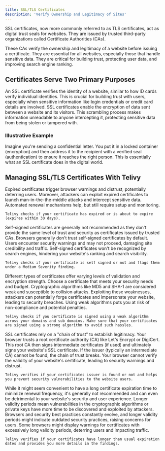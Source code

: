 ```yaml
---
title: SSL/TLS Certificates
description: 'Verify Ownership and Legitimacy of Sites'
---
```


SSL certificates, now more commonly referred to as TLS certificates, act as digital trust seals for websites. They are issued by trusted third-party organizations called Certificate Authorities (CAs).

These CAs verify the ownership and legitimacy of a website before issuing a certificate. They are essential for all websites, especially those that handle sensitive data. They are critical for building trust, protecting user data, and improving search engine ranking.

## Certificates Serve Two Primary Purposes

<Tabs>
  <Tab title="Authentication">
    An SSL certificate verifies the identity of a website, similar to how ID cards verify individual identities. This is crucial for building trust with users, especially when sensitive information like login credentials or credit card details are involved.
  </Tab>
  <Tab title="Encryption">
    SSL certificates enable the encryption of data sent between a website and its visitors. This scrambling process makes information unreadable to anyone intercepting it, protecting sensitive data from being stolen or tampered with.
  </Tab>
</Tabs>

### Illustrative Example

Imagine you're sending a confidential letter. You put it in a locked container (encryption) and then address it to the recipient with a verified seal (authentication) to ensure it reaches the right person. This is essentially what an SSL certificate does in the digital world.

## Managing SSL/TLS Certificates With Telivy

<AccordionGroup>
  <Accordion title="Expired Certificates And Certificates About To Expire">
    Expired certificates trigger browser warnings and distrust, potentially deterring users. Moreover, attackers can exploit expired certificates to launch man-in-the-the-middle attacks and intercept sensitive data. Automated renewal mechanisms help, but still require setup and monitoring.

    Telivy checks if your certificate has expired or is about to expire (expires within 30 days).
  </Accordion>

  <Accordion title="Checks For Self-Signed Certificates">
    Self-signed certificates are generally not recommended as they don't provide the same level of trust and security as certificates issued by trusted CAs. Browsers generally don't trust self-signed certificates by default. Users encounter security warnings and may not proceed, damaging site credibility and traffic. Self-signed certificates won't be recognized by search engines, hindering your website's ranking and search visibility.

    Telivy checks if your certificate is self signed or not and flags them under a Medium Severity finding.
  </Accordion>

  <Accordion title="Why Weak Algorithms Pose A Threat">
    Different types of certificates offer varying levels of validation and encryption strength. Choose a certificate that meets your security needs and budget. Cryptographic algorithms like MD5 and SHA-1 are considered weak and susceptible to collision attacks. Exploiting these weaknesses, attackers can potentially forge certificates and impersonate your website, leading to security breaches. Using weak algorithms puts you at risk of non-compliance and potential penalties.

    Telivy checks if you certificate is signed using a weak algorithm across your domains and sub domains. Make sure that your certificates are signed using a strong algorithm to avoid such hassles.
  </Accordion>

  <Accordion title="Certificate Issuer Not Found">
    SSL certificates rely on a "chain of trust" to establish legitimacy. Your browser trusts a root certificate authority (CA) like Let's Encrypt or DigiCert. This root CA then signs intermediate certificates (if used) and ultimately signs your website's SSL certificate. If the issuer (typically an intermediate CA) cannot be found, the chain of trust breaks. Your browser cannot verify the validity of your website's certificate, leading to security warnings and distrust.

    Telivy verifies if your certificates issuer is found or not and helps you prevent security vulnerabilities to the website users.
  </Accordion>

  <Accordion title="Certificate Life Higher Than Standard">
    While it might seem convenient to have a long certificate expiration time to minimize renewal frequency, it's generally not recommended and can even be detrimental to your website's security and user experience. Longer validity periods mean vulnerabilities in the cryptographic algorithms or private keys have more time to be discovered and exploited by attackers. Browsers and security best practices constantly evolve, and longer validity periods might indicate outdated security practices, raising concerns for users. Some browsers might display warnings for certificates with excessively long validity periods, deterring users and impacting traffic.

    Telivy verifies if your certificates have longer than usual expiration dates and provides you more details in the findings. 
  </Accordion>
</AccordionGroup>


